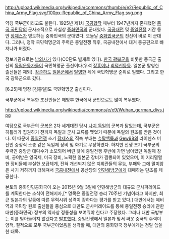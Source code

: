 http://upload.wikimedia.org/wikipedia/commons/thumb/e/e2/Republic_of_China_Army_Flag.svg/100px-Republic_of_China_Army_Flag.svg.png

약칭 '''국부군'''이라고도 불린다. 1925년 제1차 [[국공합작]] 때부터 1947년까지 존재했던 [[중국 국민당]]의 군사조직으로 사실상 [[중화민국]]의 군대였다. [[국공내전]] 및 [[중일전쟁]] 기간 동안 [[장제스]]가 영도하는 중화민국의 군대였다. 오늘날 [[중화민국군]]의 전신이 바로 이 군대다. 그러나, 정작 국민혁명군의 주력은 중일전쟁 직후, 국공내전에서 대거 중공편으로 빠져나가 버렸다.

정보기관으로는 [[남의사]]가 있다(CC단도 별개로 있다). [[한국 광복군]]을 비롯한 중국군 출신의 [[독립운동가]]들이 국민혁명군 출신이다(우석 [[장흥]]이나 [[최덕신]]등등. 일본군 탈영한 출신들은 제외). [[장준하]]도 [[일본군]]에서 [[탈영]]한 뒤에 국민혁명군 준위로 일했다. 그리고 한국 광복군으로 갔다.

[6.25]때 명장 [김홍일]도 국민혁명군 출신이다.

{{{#!html
<object width="425" height="344"><object width="480" height="385"><param name="movie" value="http://www.youtube.com/v/aPXlIjgaHQ4?fs=1&amp;hl=ko_KR"></param><param name="allowFullScreen" value="true"></param><param name="allowscriptaccess" value="always"></param><embed src="http://www.youtube.com/v/aPXlIjgaHQ4?fs=1&amp;hl=ko_KR" type="application/x-shockwave-flash" allowscriptaccess="always" allowfullscreen="true" width="480" height="385"></embed></object>}}}

국부군에서 복무한 조선인들은 해방후 한국에서 군인으로도 많이 복무했다.

http://upload.wikimedia.org/wikipedia/commons/e/e9/Wuhan_german_divs.jpg

여담으로 국부군의 [[군복]]은 2차 세계대전 당시 [[나치 독일]]의 군복과 닮았는데, 국부군은 히틀러가 집권하기 전까지 독일과 군사 교류를 맺었기 때문에 독일의 원조를 받은 것이다. 이 때문에 [[중일전쟁]] 초기 [[장제스]]의 직속 부대는 [[슈탈헬름]]과 [[Gew98]]의 라이센스 버전인 중정식 소총 같은 독일제 장비 및 화기로 무장하였다. 하지만 전쟁 초기 국부군의 주력인 중앙군 대다수가 소모되어 버린 탓에 중일전쟁 후반에 가면 남아있던 독일제 장비, 공여받은 영국제, 미국 장비, 노획한 일본군 장비가 짬뽕되어 있었으며, 이 지리멸렬한 장비들에 부실한 보급체계, 전혀 개선되지 않은 지휘관들의 무능, 부패와 그에 말미암은 사기 저하까지 더해져서 [[국공내전]]에서 공산당의 [[인민해방군]]에게 대패하는 단초를 제공한다.

본토의 중화인민공화국이 오는 2015년 9월 3일에 인민해방군의 대규모 군사퍼레이드를 계획한다는 소식이 전해지자,[* 명목은 중일전쟁 승리 70주년 기념이라고 하지만, 최근 일본과의 갈등에 따른 무력시위 성격이 강하다는 평가를 받고 있다.] 대만에서는 예비역과 국민당 원로 출신들을 중심으로 대만도 군사퍼레이드를 통해 중일전쟁 승리에 관한 대만(중화민국) 정부의 역사상 정통성을 보여줘야 한다고 주장했다. 그러나 대만 국방부는 이를 받아들이지 않겠다고 [http://www.chinawatch.co.kr/chinawatch.php3?_Number=58866 발표했다.] 중일전쟁에서 일본과 맞서 싸운 중국의 주력이 양적, 질적으로 모두 국부군이었음을 생각할 때, 대만의 중화민국 정부에게는 정말 씁쓸한 대목.
